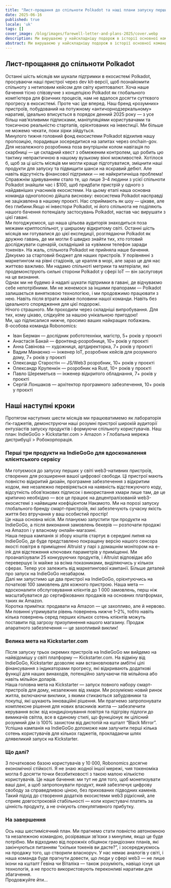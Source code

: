 ```yaml
---
title: "Лист-прощання до спільноти Polkadot та наші плани запуску перших у світі Web3-нативних смарт-пристроїв — не заради токенів, а заради вашої свободи!"
date: 2025-06-16
published: true
locale: 'uk'
tags: []
cover_image: /blog/images/farewell-letter-and-plans-2025/cover.webp
description: Ми вирушаємо у найскладнішу подорож в історії основної команди Robonomics — долаючи поверхню «чорного дзеркала», щоб захистити людство від вторгнення корпоративних хмар у наші домівки.
abstract: Ми вирушаємо у найскладнішу подорож в історії основної команди Robonomics — долаючи поверхню «чорного дзеркала», щоб захистити людство від вторгнення корпоративних хмар у наші домівки.
---
```


## Лист-прощання до спільноти Polkadot   
Останні шість місяців ми шукали підтримки в екосистемі Polkadot, просуваючи наші пристрої через dev kit-версії, щоб познайомити спільноту з нетиповим кейсом для світу криптовалют. Хоча наше бачення тісно співзвучне з концепцією Polkadot як глобального комп’ютера для фізичних процесів, нам не вдалося досягти суттєвого прогресу в екосистемі. Проте час іде вперед. Наш бренд «розумних» пристроїв, побудований на потужному «античорнодзеркальному» наративі, ідеально вписується в порядок денний 2025 року — з усе більш нав’язливими підписками, маніпуляціями користувачами та токсичною реальністю стартапів, орієнтованих на інвестиції. Ми більше не можемо чекати, поки зірки зійдуться.   
Минулого тижня головний фонд екосистеми Polkadot відхилив нашу пропозицію, порадивши зосередитися на запитах через onchain-gov. Для незалежного розробника поза внутрішнім колом навігація по скарбниці — це складний квест з обмеженим контролем, що робить цю тактику непрактичною в нашому вузькому вікні можливостей. Хотілося б, щоб за ці шість місяців ми могли краще підготуватися, зміцнити наші продукти для запуску та підвищити шанси на яскравий дебют. Але навіть відсутність фінансової підтримки — не найкритичніша проблема! Справжнім здивуванням стало те, що лише 3–4 людини з усієї спільноти Polkadot знайшли час і $100, щоб придбати пристрій у одного з найдавніших учасників екосистеми. На цьому етапі наша основна команда одноголосно дійшла висновку: екосистема Polkadot насправді не зацікавлена в нашому проєкті. Нас сприймають як шоу — цікаве, але без глибини.Якщо ні інвестори Polkadot, ні його спільнота не поділяють нашого бачення потенціалу застосувань Polkadot, настав час вирушати з цієї гавані.  
Ми погоджуємося, що наша цільова аудиторія знаходиться поза межами криптоспільнот, у ширшому відкритому світі. Останні шість місяців ми готувалися до цієї експедиції, розглядаючи Polkadot як дружню гавань, де ми могли б швидко знайти тих, хто готовий досліджувати сценарій, складніший за «увімкни телефон заради токенів». На жаль, спільнота Polkadot не прийняла наше бачення.  
Дякуємо за стартовий бюджет для наших пристроїв. У порівнянні з маркетингом на рівні стадіонів, це крапля в морі, але зараз це для нас життєво важливо. Ми надамо спільноті метрики та матеріали, які продемонструють сильні сторони Polkadot у сфері IoT — він заслуговує на це визнання.  
Однак ми не будемо й надалі шукати підтримки в гавані, де відчуваємо себе непотрібними. Ми не женемося за іншими прапорами — Polkadot залишається винятковою технологією, і ми продовжимо працювати з нею. Навіть після втрати майже половини нашої команди. Навіть без ідеального спорядження для цієї подорожі.  
Нічого страшного. Ми проходили через складніші випробування. Для тих, кому цікаво, слідкуйте за нашою унікальною пригодою!  
Ми, що підписалися нижче, просимо ваших найкращих побажань.  
8-особова команда Robonomics:  
- Іван Берман — дослідник робототехніки, магістр, 5+ років у проєкті  
- Анастасія Бакай — фронтенд-розробниця, 10+ років у проєкті  
- Анна Савінова — художниця, артдиректорка, 7+ років у проєкті  
- Вадим Манаєнко — інженер IoT, розробник кейсів для розумного дому, 7+ років у проєкті  
- Олександр Старостін — JS/Web3 розробник, 10+ років у проєкті  
- Олександр Крупенкін — розробник на Rust, 10+ років у проєкті  
- Павло Шереметьєв — інженер відкритого обладнання, 7+ років у проєкті  
- Сергій Лоншаков — архітектор програмного забезпечення, 10+ років у проєкті  
 
## Наші наступні кроки  
Протягом наступних шести місяців ми працюватимемо як лабораторія ґік-гаджетів, демонструючи наші розумні пристрої широкій аудиторії ентузіастів запуску продуктів і формуючи спільноту користувачів. Наш план: IndieGoGo > Kickstarter.com > Amazon > Глобальна мережа дистрибуції > Робокорпорація.  
### Перші три продукти на IndieGoGo для вдосконалення клієнтського сервісу  
Ми готуємося до запуску перших у світі web3-нативних пристроїв, створених для розширення вашої цифрової свободи. Ці пристрої мають повністю відкритий дизайн, програмне забезпечення з відкритим кодом, яке незалежно перевіряється на наявність відстежуючого коду, відсутність обов’язкових підписок і використання хмари лише там, де це критично необхідно — все це працює на децентралізованій web3-екосистемі з найвищим коефіцієнтом Накамото. Ми на порозі запуску глобального бренду смарт-пристроїв, які забезпечують сучасну якість життя без втручання у ваш особистий простір!  
Це наша основна місія. Ми плануємо запустити три продукти на IndieGoGo, а після виконання замовлень бекерів — розпочати продажі на Amazon і у власному онлайн-магазині.  
Наша перша кампанія зі збору коштів стартує в середині липня на IndieGoGo, де буде представлено покращену версію нашого сенсора якості повітря в приміщенні Altruist у парі з домашнім монітором на e-ink для відстеження ключових параметрів у приміщенні. Ми проаналізували 25 конкуруючих продуктів, і Altruist відповідає або перевершує їх майже за всіма показниками, виділяючись у кількох сферах. Тепер усе залежить від маркетингової кампанії. Більше деталей про запуск на IndieGoGo незабаром.  
Далі ми запустимо ще два пристрої на IndieGoGo, орієнтуючись на початкові 100 замовлень для кожного пристрою. Наша мета — вдосконалити обслуговування клієнтів до 1 000 замовлень, перш ніж масштабуватися до сертифікованих продажів на основних платформах, таких як Amazon.  
Коротка примітка: продавати на Amazon — це захопливо, але й нервово. Ми повинні утримувати рівень повернень нижче 1–2%, тобто навіть кілька повернень серед перших кількох сотень клієнтів можуть поставити під загрозу призупинення нашого магазину. Продаж апаратного забезпечення — це захопливий виклик!  
### Велика мета на Kickstarter.com  
Після запуску трьох окремих пристроїв на IndieGoGo ми вийдемо на найвідомішу у світі платформу — Kickstarter.com. На відміну від IndieGoGo, Kickstarter дозволяє нам встановлювати амбітні цілі фінансування з індикаторами прогресу, які відкривають додаткові функції для наших винаходів, потенційно залучаючи пів мільйона або навіть мільйон доларів.  
Наша головна мета на Kickstarter — запуск повного набору смарт-пристроїв для дому, незалежних від хмари. Ми розуміємо новий ринок житла, включаючи виклики, з якими стикаються забудовники та покупці, які шукають інноваційні рішення. Ми прагнемо запропонувати комплексне рішення для нових власників житла — забезпечити керування всім: від кондиціонування повітря та підігріву підлоги до вимикачів світла, все в єдиному стилі, що функціонує як цілісний розумний дім із 100% захистом від дистопій на кшталт “Black Mirror”. Успішна кампанія на IndieGoGo допоможе нам залучити перші кілька сотень користувачів для кількох гаджетів, прокладаючи шлях длявеликий запуск на Kickstarter.   
### Що далі?   
З початковою базою користувачів у 10 000, Robonomics досягне економічної стійкості. Я не знаю жодної іншої мережі, чия токеноміка могла б досягти точки беззбитковості з такою малою кількістю користувачів. Це наше бачення: ми тут не для того, щоб монетизувати ваші дані, а щоб запропонувати продукт, який забезпечує цифрову свободу за справедливою ціною, без прихованих підводних каменів. Такий підхід до створення додатків екосистеми web3 рідкісний, але сприяє довгостроковій стабільності — коли користувачі платять за цінність продукту, а не очікують спекулятивного прибутку.    
### На завершення   
Ось наш шестимісячний план. Ми прагнемо стати повністю автономною та незалежною командою, розірвавши зв’язки з минулим, якщо це буде потрібно. Ми відходимо від порожніх обіцянок грандіозних планів, які закінчуються питанням “скільки токенів ви дасте?”, і зосереджуємось на продажу того, що створили власноруч. У нас немає аналогів у світі, і наша команда буде прагнути довести, що люди у сфері web3 — не лише ікони на кшталт Гевіна чи Віталіка — також розуміють, навіщо існує ця технологія, а не просто використовують переконливі наративи для збагачення.   
Продовжуйте йти…